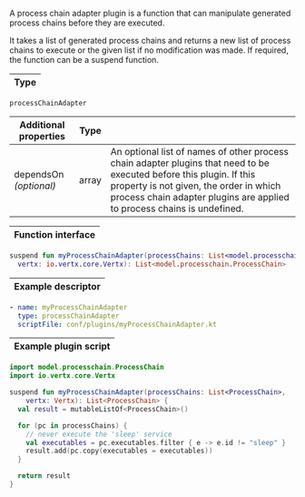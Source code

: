 
A process chain adapter plugin is a function that can manipulate
generated <ScrollLink href="#process-chains">process chains</ScrollLink>
before they are executed.

It takes a list of generated process chains and returns a new list of
process chains to execute or the given list if no modification was made.
If required, the function can be a suspend function.

| Type |
| ---- |

`processChainAdapter`

| Additional properties       | Type  | |
| --------------------------- | ----- | ----------------
| dependsOn<br />*(optional)* | array | An optional list of names of other process chain adapter plugins that need to be executed before this plugin. If this property is not given, the order in which process chain adapter plugins are applied to process chains is undefined.

| Function interface |
| ------------------ |

```kotlin
suspend fun myProcessChainAdapter(processChains: List<model.processchain.ProcessChain>,
  vertx: io.vertx.core.Vertx): List<model.processchain.ProcessChain>
```

| Example descriptor |
| ------------------ |

```yaml
- name: myProcessChainAdapter
  type: processChainAdapter
  scriptFile: conf/plugins/myProcessChainAdapter.kt
```

| Example plugin script |
| --------------------- |

```kotlin
import model.processchain.ProcessChain
import io.vertx.core.Vertx

suspend fun myProcessChainAdapter(processChains: List<ProcessChain>,
    vertx: Vertx): List<ProcessChain> {
  val result = mutableListOf<ProcessChain>()

  for (pc in processChains) {
    // never execute the 'sleep' service
    val executables = pc.executables.filter { e -> e.id != "sleep" }
    result.add(pc.copy(executables = executables))
  }

  return result
}
```
